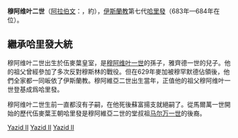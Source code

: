 {{expand|time=2017-09-14T23:15:26+00:00}}
{{unreferenced|time=2017-09-14T23:15:26+00:00}}
{{noteTA
|G1=伊斯蘭
}}{{Infobox monarch
| name            =穆阿维叶二世
| reign           =683 – 684
| full name       =穆阿維亞·伊本·雅齊德
| titles          =Amir Al-Mu'minin
| Rashidun predecessor     =[[Ali_ibn_Abi_Talib|Ali ibn Abi Talib]]
| successor       =[[馬爾萬一世|馬爾萬一世]]
| dynasty         =[[伍麥葉王朝|伍麥葉王朝]]
| father          =[[耶齊德一世|耶齊德一世]]
| mother          =[[Hind_bint_Utbah|Hind bint Utbah]]
| birth_date   =661年
| death_date   =684年（23歲）
|}}
'''穆阿维叶二世'''（[[阿拉伯文|阿拉伯文]]：{{rtl-lang|ar|معاوية بن أبي سفيان}}，約{{bd|661年||684年}}），[[伊斯蘭教|伊斯蘭教]]第七代[[哈里發|哈里發]]（683年—684年在位）。

== 繼承哈里發大統 ==
穆阿维叶二世出生於伍麥葉皇室，是[[穆阿维叶一世|穆阿维叶一世]]的孫子，雅齊德一世的兒子。他的祖父曾經參加了多次反對穆斯林的戰役。但在629年麥加被穆罕默德佔領後，他們全家都一同皈依了伊斯蘭教。穆阿維亞二世出生當年，正值他的祖父穆阿维叶一世登基成爲哈里發。

穆阿维叶二世生前一直都沒有子嗣，在他死後蘇富揚支就絕嗣了。從馬爾萬一世開始的歷代伍麥葉王朝哈里發是穆阿維亞二世的堂叔祖[[马尔万一世|马尔万一世]]的後裔。

{{s-start}}
{{s-hou|[[倭馬亞王朝|倭馬亞王朝]]||661年||684年}}
{{s-rel|su}}
{{s-bef|before=[[耶齐德一世|耶齐德一世]]}}
{{s-ttl|title=[[伊斯蘭教|伊斯蘭教]]第七代[[哈里發列表|哈里發]]|years=683年－684年}}
{{s-aft|after=[[馬爾萬一世|馬爾萬一世]]}}
{{s-end}}

{{Authority control}}
[[Category:倭马亚王朝哈里发|Yazid II]]
[[Category:661年出生|Yazid II]]
[[Category:684年逝世|Yazid II]]